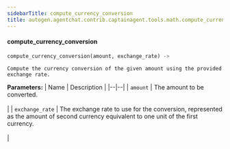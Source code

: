 ```yaml
---
sidebarTitle: compute_currency_conversion
title: autogen.agentchat.contrib.captainagent.tools.math.compute_currency_conversion.compute_currency_conversion
---
```


<code class="doc-symbol doc-symbol-heading doc-symbol-function"></code>
#### compute_currency_conversion
<a href="#autogen.agentchat.contrib.captainagent.tools.math.compute_currency_conversion..compute_currency_conversion" class="headerlink" title="Permanent link"></a>

```python
compute_currency_conversion(amount, exchange_rate) -> 
```

    Compute the currency conversion of the given amount using the provided exchange rate.

<b>Parameters:</b>
| Name | Description |
|--|--|
| `amount` | The amount to be converted.<br/><br/> |
| `exchange_rate` | The exchange rate to use for the conversion, represented as the amount of second currency equivalent to one unit of the first currency.<br/><br/> |

<br />